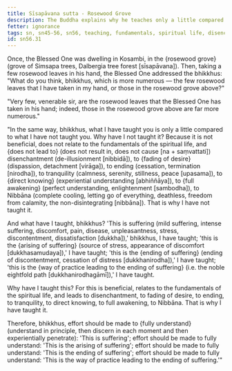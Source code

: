 ```yaml
---
title: Sīsapāvana sutta - Rosewood Grove
description: The Buddha explains why he teaches only a little compared to what he has not taught with the simile of the rosewood leaves.
fetter: ignorance
tags: sn, sn45-56, sn56, teaching, fundamentals, spiritual life, disenchantment, fading of desire, ending, tranquility, direct knowing, full awakening, four noble truths, Nibbāna, simile
id: sn56.31
---
```


Once, the Blessed One was dwelling in Kosambi, in the \{rosewood grove} (grove of Simsapa trees, Dalbergia tree forest [sīsapāvana]). Then, taking a few rosewood leaves in his hand, the Blessed One addressed the bhikkhus: "What do you think, bhikkhus, which is more numerous — the few rosewood leaves that I have taken in my hand, or those in the rosewood grove above?"

"Very few, venerable sir, are the rosewood leaves that the Blessed One has taken in his hand; indeed, those in the rosewood grove above are far more numerous."

"In the same way, bhikkhus, what I have taught you is only a little compared to what I have not taught you. Why have I not taught it? Because it is not beneficial, does not relate to the fundamentals of the spiritual life, and \{does not lead to} (does not result in, does not cause [na + saṃvattati]) disenchantment (de-illusionment [nibbidā]), to \{fading of desire} (dispassion, detachment [virāga]), to ending (cessation, termination [nirodha]), to tranquility (calmness, serenity, stillness, peace [upasama]), to \{direct knowing} (experiential understanding [abhiññāya]), to \{full awakening} (perfect understanding, enlightenment [sambodha]), to Nibbāna (complete cooling, letting go of everything, deathless, freedom from calamity, the non-disintegrating [nibbāna]). That is why I have not taught it.

And what have I taught, bhikkhus? 'This is suffering (mild suffering, intense suffering, discomfort, pain, disease, unpleasantness, stress, discontentment, dissatisfaction [dukkha]),' bhikkhus, I have taught; 'this is the \{arising of suffering} (source of stress, appearance of discomfort [dukkhasamudaya]),' I have taught; 'this is the \{ending of suffering} (ending of discontentment, cessation of distress [dukkhanirodha]),' I have taught; 'this is the \{way of practice leading to the ending of suffering} (i.e. the noble eightfold path [dukkhanirodhagāmī]),' I have taught.

Why have I taught this? For this is beneficial, relates to the fundamentals of the spiritual life, and leads to disenchantment, to fading of desire, to ending, to tranquility, to direct knowing, to full awakening, to Nibbāna. That is why I have taught it.

Therefore, bhikkhus, effort should be made to \{fully understand} (understand in principle, then discern in each moment and then experientially penetrate): 'This is suffering';
effort should be made to fully understand: 'This is the arising of suffering';
effort should be made to fully understand: 'This is the ending of suffering';
effort should be made to fully understand: 'This is the way of practice leading to the ending of suffering.'"